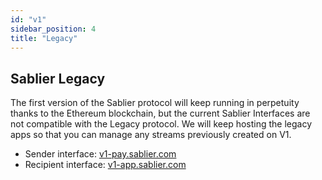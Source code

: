 ```yaml
---
id: "v1"
sidebar_position: 4
title: "Legacy"
---
```


## Sablier Legacy

The first version of the Sablier protocol will keep running in perpetuity thanks to the Ethereum blockchain, but the
current Sablier Interfaces are not compatible with the Legacy protocol. We will keep hosting the legacy apps so that you
can manage any streams previously created on V1.

- Sender interface: [v1-pay.sablier.com](https://v1-pay.sablier.com)
- Recipient interface: [v1-app.sablier.com](https://v1-app.sablier.com)
